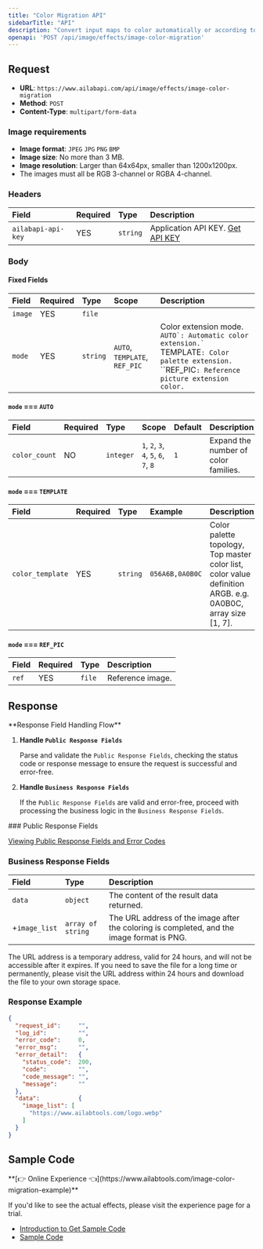 ```yaml
---
title: "Color Migration API"
sidebarTitle: "API"
description: "Convert input maps to color automatically or according to a specified color palette, while avoiding abnormal color topography in visual hotspot areas."
openapi: 'POST /api/image/effects/image-color-migration'
---
```


## Request

- **URL**: `https://www.ailabapi.com/api/image/effects/image-color-migration`
- **Method**: `POST`
- **Content-Type**: `multipart/form-data`

### Image requirements

- **Image format**: `JPEG` `JPG` `PNG` `BMP`
- **Image size**: No more than 3 MB.
- **Image resolution**: Larger than 64x64px, smaller than 1200x1200px.
- The images must all be RGB 3-channel or RGBA 4-channel.

### Headers

| Field              | Required | Type     | Description                                        |
|:-------------------|:---------|:---------|:---------------------------------------------------|
| `ailabapi-api-key` | YES      | `string` | Application API KEY. [Get API KEY](/docs/get-api-key) |

### Body

#### Fixed Fields

| Field   | Required | Type     | Scope                                                  | Description                                                                                                                                                            |
|:--------|:---------|:---------|:-------------------------------------------------------|:-----------------------------------------------------------------------------------------------------------------------------------------------------------------------|
| `image` | YES      | `file`   |                                                        |                                                                                                                                                                        |
| `mode`  | YES      | `string` | ``AUTO``, ``TEMPLATE``, ``REF_PIC`` | Color extension mode. ``AUTO`: Automatic color extension.` ``TEMPLATE`: Color palette extension.` ``REF_PIC`: Reference picture extension color.` |

#### `mode` === `AUTO`

| Field         | Required | Type      | Scope                                                                                                   | Default | Description                          |
|:--------------|:---------|:----------|:--------------------------------------------------------------------------------------------------------|:--------|:-------------------------------------|
| `color_count` | NO       | `integer` | ``1``, ``2``, ``3``, ``4``, ``5``, ``6``, ``7``, ``8`` | `1`     | Expand the number of color families. |

#### `mode` === `TEMPLATE`

| Field            | Required | Type     | Example         | Description                                                                                                 |
|:-----------------|:---------|:---------|:----------------|:------------------------------------------------------------------------------------------------------------|
| `color_template` | YES      | `string` | `056A6B,0A0B0C` | Color palette topology, Top master color list, color value definition ARGB. e.g. 0A0B0C, array size [1, 7]. |

#### `mode` === `REF_PIC`

| Field | Required | Type   | Description      |
|:------|:---------|:-------|:-----------------|
| `ref` | YES      | `file` | Reference image. |

## Response
<Warning>
**Response Field Handling Flow**

1. **Handle `Public Response Fields`**

   Parse and validate the `Public Response Fields`, checking the status code or response message to ensure the request is successful and error-free.

2. **Handle `Business Response Fields`**

   If the `Public Response Fields` are valid and error-free, proceed with processing the business logic in the `Business Response Fields`.
</Warning>
### Public Response Fields

<a href="/docs/response-description" target="_blank">Viewing Public Response Fields and Error Codes</a>

### Business Response Fields

| Field         | Type              | Description                                                                                |
|:--------------|:------------------|:-------------------------------------------------------------------------------------------|
| `data`        | `object`          | The content of the result data returned.                                                   |
| +`image_list` | `array of string` | The URL address of the image after the coloring is completed, and the image format is PNG. |

The URL address is a temporary address, valid for 24 hours, and will not be accessible after it expires. If you need to save the file for a long time or permanently, please visit the URL address within 24 hours and download the file to your own storage space.

### Response Example

```json
{
  "request_id":     "",
  "log_id":         "",
  "error_code":     0,
  "error_msg":      "",
  "error_detail":   {
    "status_code":  200,
    "code":         "",
    "code_message": "",
    "message":      ""
  },
  "data":           {
    "image_list": [
      "https://www.ailabtools.com/logo.webp"
    ]
  }
}
```

## Sample Code
<Tip>
**[👉 Online Experience 👈](https://www.ailabtools.com/image-color-migration-example)**

If you'd like to see the actual effects, please visit the experience page for a trial.

- [Introduction to Get Sample Code](get-sample-code)
- [Sample Code][PostmanURL]

[PostmanURL]: https://documenter.getpostman.com/view/26387069/2s93JxqgHE#32d02ee5-2338-4347-9014-870a854df98a
</Tip>